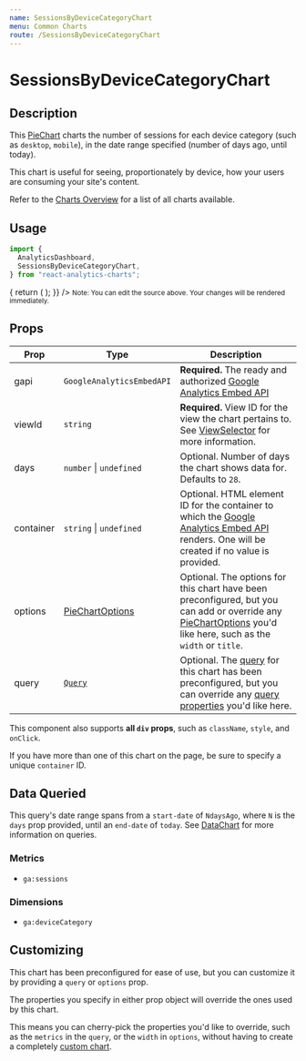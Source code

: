 ```yaml
---
name: SessionsByDeviceCategoryChart
menu: Common Charts
route: /SessionsByDeviceCategoryChart
---
```



<h1>SessionsByDeviceCategoryChart</h1>

## Description

This [PieChart](/PieChart) charts the number of sessions for each device category (such as `desktop`, `mobile`), in the date range specified (number of days ago, until today).

This chart is useful for seeing, proportionately by device, how your users are consuming your site's content.

Refer to the [Charts Overview](/charts) for a list of all charts available.

## Usage

```jsx
import {
  AnalyticsDashboard,
  SessionsByDeviceCategoryChart,
} from "react-analytics-charts";
```

<Playground>
  <AnalyticsDashboard
    authOptions={{ clientId }}
    renderCharts={(gapi, viewId) => {
      return (
        <SessionsByDeviceCategoryChart gapi={gapi} viewId={viewId} days={28} />
      );
    }}
  />
</Playground>
<small>
  Note: You can edit the source above. Your changes will be rendered
  immediately.
</small>

## Props

| Prop      | Type                                       | Description                                                                                                                                                                                         |
| --------- | ------------------------------------------ | --------------------------------------------------------------------------------------------------------------------------------------------------------------------------------------------------- |
| gapi      | `GoogleAnalyticsEmbedAPI`                  | **Required.** The ready and authorized [Google Analytics Embed API](https://justinmahar.github.io/react-use-analytics-api/)                                                                         |
| viewId    | `string`                                   | **Required.** View ID for the view the chart pertains to. See [ViewSelector](/ViewSelector) for more information.                                                                                   |
| days      | `number` &#124; `undefined`                | Optional. Number of days the chart shows data for. Defaults to `28`.                                                                                                                                |
| container | `string` &#124; `undefined`                | Optional. HTML element ID for the container to which the [Google Analytics Embed API](https://justinmahar.github.io/react-use-analytics-api/) renders. One will be created if no value is provided. |
| options   | [PieChartOptions](/PieChart#chart-options) | Optional. The options for this chart have been preconfigured, but you can add or override any [PieChartOptions](/PieChart#chart-options) you'd like here, such as the `width` or `title`.           |
| query     | [`Query`](/DataChart#query-prop)           | Optional. The [query](/DataChart#query-prop) for this chart has been preconfigured, but you can override any [query properties](/DataChart#query-prop) you'd like here.                             |

This component also supports **all `div` props**, such as `className`, `style`, and `onClick`.

If you have more than one of this chart on the page, be sure to specify a unique `container` ID.

## Data Queried

This query's date range spans from a `start-date` of `NdaysAgo`, where `N` is the `days` prop provided, until an `end-date` of `today`. See [DataChart](/DataChart) for more information on queries.

### Metrics

- `ga:sessions`

### Dimensions

- `ga:deviceCategory`

## Customizing

This chart has been preconfigured for ease of use, but you can customize it by providing a `query` or `options` prop.

The properties you specify in either prop object will override the ones used by this chart.

This means you can cherry-pick the properties you'd like to override, such as the `metrics` in the `query`, or the `width` in `options`, without having to create a completely [custom chart](/charts#custom-charts).
